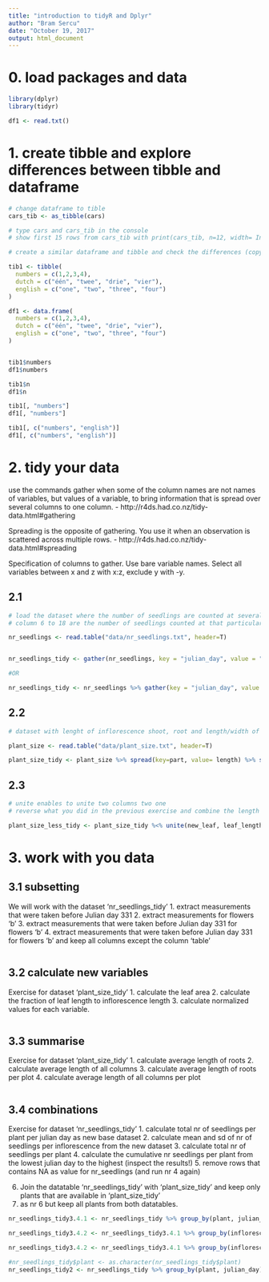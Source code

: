 ```yaml
---
title: "introduction to tidyR and Dplyr"
author: "Bram Sercu"
date: "October 19, 2017"
output: html_document
---
```



# 0. load packages and data

```r
library(dplyr)
library(tidyr)

df1 <- read.txt()
```


# 1. create tibble and explore differences between tibble and dataframe
```r
# change dataframe to tible
cars_tib <- as_tibble(cars)

# type cars and cars_tib in the console
# show first 15 rows from cars_tib with print(cars_tib, n=12, width= Inf)

# create a similar dataframe and tibble and check the differences (copy to console)

tib1 <- tibble(
  numbers = c(1,2,3,4), 
  dutch = c("één", "twee", "drie", "vier"),
  english = c("one", "two", "three", "four")
)

df1 <- data.frame(
  numbers = c(1,2,3,4), 
  dutch = c("één", "twee", "drie", "vier"),
  english = c("one", "two", "three", "four")
)


tib1$numbers
df1$numbers

tib1$n
df1$n

tib1[, "numbers"]
df1[, "numbers"]

tib1[, c("numbers", "english")]
df1[, c("numbers", "english")]


```

# 2. tidy your data
use the commands gather when some of the column names are not names of variables, but values of a variable, to bring information that is spread over several columns to one column.
- http://r4ds.had.co.nz/tidy-data.html#gathering

Spreading is the opposite of gathering. You use it when an observation is scattered across multiple rows. 
- http://r4ds.had.co.nz/tidy-data.html#spreading

Specification of columns to gather. Use bare variable names. Select all variables between x and z with x:z, exclude y with -y.


## 2.1
```r
# load the dataset where the number of seedlings are counted at several dates (given in Julian Date)
# column 6 to 18 are the number of seedlings counted at that particular day (represented as julian day).

nr_seedlings <- read.table("data/nr_seedlings.txt", header=T)


nr_seedlings_tidy <- gather(nr_seedlings, key = "julian_day", value = "nr_seedlings", -plant, -inflorescence, -flower, -table, -plate)

#OR

nr_seedlings_tidy <- nr_seedlings %>% gather(key = "julian_day", value = "nr_seedlings", JD233:JD399)
```

## 2.2
```r
# dataset with lenght of inflorescence shoot, root and length/width of leaf

plant_size <- read.table("data/plant_size.txt", header=T)

plant_size_tidy <- plant_size %>% spread(key=part, value= length) %>% separate(leaf, into= c("leaf_length","leaf_width"), sep="/")

```

## 2.3
```r
# unite enables to unite two columns two one
# reverse what you did in the previous exercise and combine the length and width of the leaf again to  one column using '_' as separator between the values

plant_size_less_tidy <- plant_size_tidy %<% unite(new_leaf, leaf_length, leaf_width, sep="_")

```


# 3. work with you data
## 3.1 subsetting

We will work with the dataset 'nr_seedlings_tidy'
1. extract measurements that were taken before Julian day 331 
2. extract measurements for flowers 'b'
3. extract measurements that were taken before Julian day 331 for flowers 'b'
4. extract measurements that were taken before Julian day 331 for flowers 'b' and keep all columns except the column 'table'

```r

```

## 3.2 calculate new variables
Exercise for dataset 'plant_size_tidy'
1. calculate the leaf area
2. calculate the fraction of leaf length to inflorescence length
3. calculate normalized values for each variable.

```r

```

## 3.3 summarise
Exercise for dataset 'plant_size_tidy'
1. calculate average length of roots
2. calculate average length of all columns
3. calculate average length of roots per plot
4. calculate average length of all columns per plot

```r

```


## 3.4 combinations

Exercise for dataset 'nr_seedlings_tidy'
1. calculate total nr of seedlings per plant per julian day as new base dataset
2. calculate mean and sd of nr of seedlings per inflorescence from the new dataset
3. calculate total nr of seedlings per plant
4. calculate the cumulative nr seedlings per plant from the lowest julian day to the highest (inspect the results!)
5. remove rows that contains NA as value for nr_seedlings (and run nr 4 again)

6. Join the datatable 'nr_seedlings_tidy' with 'plant_size_tidy' and keep only plants that are available in 'plant_size_tidy'
7. as nr 6 but keep all plants from both datatables.

```r
nr_seedlings_tidy3.4.1 <- nr_seedlings_tidy %>% group_by(plant, julian_day, inflorescence) %>% summarise(nr_seedlings= sum(nr_seedlings))

nr_seedlings_tidy3.4.2 <- nr_seedlings_tidy3.4.1 %>% group_by(inflorescence) %>% summarise(mean_nr_seedlings= mean(nr_seedlings), sd_nr_seedlings= sd(nr_seedlings))

nr_seedlings_tidy3.4.2 <- nr_seedlings_tidy3.4.1 %>% group_by(inflorescence) %>% summarise(total_nr_seedlings= sum(nr_seedlings))


```

```r
#nr_seedlings_tidy$plant <- as.character(nr_seedlings_tidy$plant)
nr_seedlings_tidy2 <- nr_seedlings_tidy %>% group_by(plant, julian_day) %>% summarise(nr_seedlings= sum(nr_seedlings)) %>% group_by(plant) %>% mutate(cum_nr_seedlings = cumsum(nr_seedlings))


```




